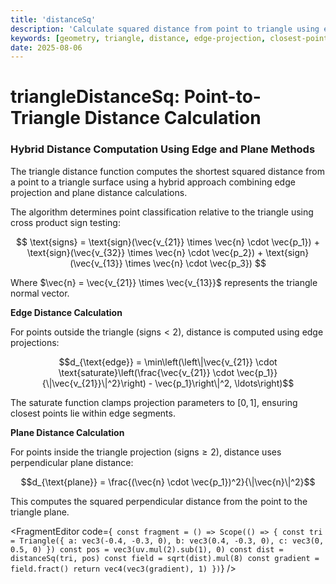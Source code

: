 ```yaml
---
title: 'distanceSq'
description: 'Calculate squared distance from point to triangle using edge projection and plane distance'
keywords: [geometry, triangle, distance, edge-projection, closest-point]
date: 2025-08-06
---
```



# triangleDistanceSq: Point-to-Triangle Distance Calculation

### Hybrid Distance Computation Using Edge and Plane Methods

The triangle distance function computes the shortest squared distance from a point to a triangle surface using a hybrid approach combining edge projection and plane distance calculations.

The algorithm determines point classification relative to the triangle using cross product sign testing:

$$
\text{signs} = \text{sign}(\vec{v_{21}} \times \vec{n} \cdot \vec{p_1}) + \text{sign}(\vec{v_{32}} \times \vec{n} \cdot \vec{p_2}) + \text{sign}(\vec{v_{13}} \times \vec{n} \cdot \vec{p_3})
$$

Where $\vec{n} = \vec{v_{21}} \times \vec{v_{13}}$ represents the triangle normal vector.

**Edge Distance Calculation**

For points outside the triangle ($\text{signs} < 2$), distance is computed using edge projections:

$$d_{\text{edge}} = \min\left(\left\|\vec{v_{21}} \cdot \text{saturate}\left(\frac{\vec{v_{21}} \cdot \vec{p_1}}{\|\vec{v_{21}}\|^2}\right) - \vec{p_1}\right\|^2, \ldots\right)$$

The saturate function clamps projection parameters to $[0,1]$, ensuring closest points lie within edge segments.

**Plane Distance Calculation**

For points inside the triangle projection ($\text{signs} \geq 2$), distance uses perpendicular plane distance:

$$d_{\text{plane}} = \frac{(\vec{n} \cdot \vec{p_1})^2}{\|\vec{n}\|^2}$$

This computes the squared perpendicular distance from the point to the triangle plane.

<FragmentEditor
        code={`
const fragment = () => Scope(() => {
        const tri = Triangle({
                a: vec3(-0.4, -0.3, 0),
                b: vec3(0.4, -0.3, 0),
                c: vec3(0, 0.5, 0)
        })
        const pos = vec3(uv.mul(2).sub(1), 0)
        const dist = distanceSq(tri, pos)
        const field = sqrt(dist).mul(8)
        const gradient = field.fract()
        return vec4(vec3(gradient), 1)
})`}
/>
